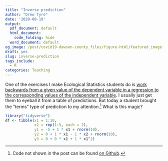 ```yaml
---
title: "Inverse prediction"
author: "Drew Tyre"
date: '2020-08-19'
output:
  pdf_document: default
  html_document:
    code_folding: hide
  word_document: default
og_image: /post/covid19-dawson-county_files/figure-html/featured_image-1.png
draft: yes
slug: inverse-prediction
tags_include:
  - R
categories: Teaching
---
```


One of the exercises I make Ecological Statistics students do is 
[work backwards from a given value of the dependent variable in a regression
to the corresponding values of the independent variable](/classes/NRES803/Week_2/homework_2/). I usually just get them
to eyeball it from a table of predictions. But today a student brought the
"terms" type of prediction to my attention.[^1] What is this magic?

```r
library("tidyverse")
df <- tibble(x1 = 1:10,
             x2 = rep(1:5, each = 2),
             y1 = -5 + 1 * x1 + rnorm(10),
             y2 = 0 + 1 * x1 - 1 * x2 + rnorm(10),
             y3 = 0 + 0 * x1 + 1 * x1^2)

```




[^1]: Code not shown in the post can be found [on Github](https://github.com/rbind/cheap_shots).



